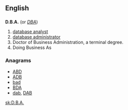 ==English==

==={{initialism}}===
'''D.B.A.'''  (or ''[[DBA]]'')
# [[database analyst]]
# [[database administrator]]
# Doctor of Business Administration, a terminal degree.
# Doing Business As

===Anagrams===
* [[ABD#English|ABD]] 
* [[ADB#English|ADB]]
* [[bad#English|bad]]
* [[BDA#English|BDA]]
* [[dab#English|dab]], [[DAB#English|DAB]]

[[sk:D.B.A.]]
